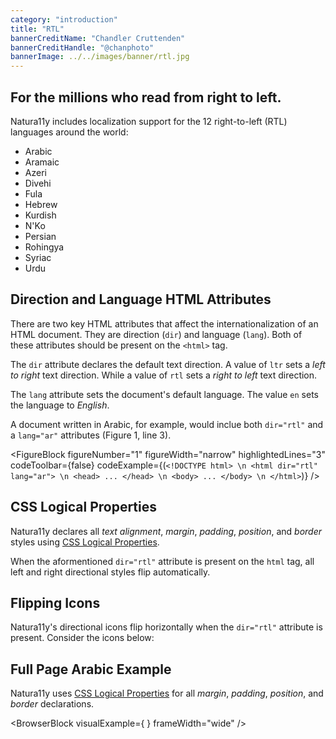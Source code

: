 ```yaml
---
category: "introduction"
title: "RTL"
bannerCreditName: "Chandler Cruttenden"
bannerCreditHandle: "@chanphoto" 
bannerImage: ../../images/banner/rtl.jpg
---
```



<TextBlock>

<h2 class="h1">For the millions who read from right to left.</h2>

Natura11y includes localization support for the 12 right-to-left (RTL) languages around the world:

- Arabic
- Aramaic
- Azeri
- Divehi
- Fula
- Hebrew
- Kurdish
- N'Ko
- Persian
- Rohingya
- Syriac
- Urdu

</TextBlock>

<Divider id="direction-and-language-html-attributes" />

<TextBlock>

##  Direction and Language HTML Attributes

There are two key HTML attributes that affect the internationalization of an HTML document. They are direction (`dir`) and language (`lang`). Both of these attributes should be present on the `<html>` tag. 
    
The `dir` attribute declares the default text direction. A value of `ltr` sets a *left to right* text direction. While a value of `rtl` sets a *right to left* text direction.

The `lang` attribute sets the document's default language. The value `en` sets the language to *English*.

A document written in Arabic, for example, would inclue both `dir="rtl"` and a `lang="ar"` attributes (Figure 1, line 3).

</TextBlock>

<FigureBlock 
    figureNumber="1"
    figureWidth="narrow"
    highlightedLines="3"
    codeToolbar={false}
    codeExample={(`
        <!DOCTYPE html> \n
        <html dir="rtl" lang="ar"> \n
            <head>
                ...
            </head> \n
            <body>
                ...
            </body> \n
        </html>
    `)}
/>

<Divider id="css-logical-properties" />

<TextBlock>

## CSS Logical Properties

Natura11y declares all *text alignment*, *margin*, *padding*, *position*, and *border* styles using <a href="https://developer.mozilla.org/en-US/docs/Web/CSS/CSS_Logical_Properties" target="_blank">CSS Logical Properties</a>.

When the aformentioned `dir="rtl"` attribute is present on the `html` tag, all left and right directional styles flip automatically.

</TextBlock>

<Divider id="flipping-icons" />

<TextBlock>

## Flipping Icons

Natura11y's directional icons flip horizontally when the `dir="rtl"` attribute is present. Consider the icons below: 

</TextBlock>

<FlippingIcons />


<Divider id="arabic-example" />

<TextBlock>

## Full Page Arabic Example

Natura11y uses <a href="https://developer.mozilla.org/en-US/docs/Web/CSS/CSS_Logical_Properties" target="_blank">CSS Logical Properties</a> for all *margin*, *padding*, *position*, and *border* declarations.

</TextBlock>

<BrowserBlock
    visualExample={
        <RTLExample />
    }
    frameWidth="wide"
/>